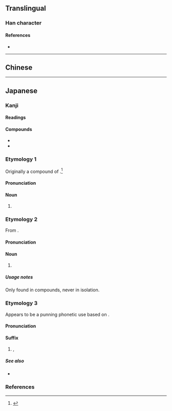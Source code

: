 {{also|廚}}
{{character info/new}}
==Translingual==

===Han character===
{{Han char|rn=27|rad=厂|as=10|sn=12|four=|canj=MMTI|ids=⿸厂⿰豆寸}}

====References====
* {{Han ref|kx=0162.371|dkj=03005|dj=0370.160|hdz=10075.240|uh=53A8|ud=21416}}

----

==Chinese==
{{zh-see|廚|sv}}

----

==Japanese==

===Kanji===
{{ja-kanji|grade=|rs=厂10}}

====Readings====
{{ja-readings
|goon=ず, じゅう
|kanon=ちゅう
|kun=くりや
}}

====Compounds====
{{der-top|Compounds}}
* {{ja-r|厨房|ちゅうぼう}}
* {{ja-r|厨子|ずし}}
{{der-bottom}}

===Etymology 1===
{{ja-kanjitab|yomi=k|くりや}}

Originally a compound of {{compound|lang=ja|sort=くりや|涅|tr1=kuri|t1=black; dark-colored|pos1=cognate with {{m|ja|黒|tr=kuro||black}}; in reference to the darkening of the walls from soot from cooking fires|屋|tr2=ya|t2=house; shed}}.<ref name="KDJ">{{R:Kokugo Dai Jiten}}</ref>

====Pronunciation====
{{ja-pron|yomi=k|くりや|acc=0|acc_ref=DJR}}

====Noun====
{{ja-noun|くりや}}

# {{l|en|kitchen}}

===Etymology 2===
{{ja-kanjitab|yomi=o|ちゅう}}

From {{der|ja|ltc|-}} {{ltc-l|厨}}.

====Pronunciation====
{{ja-pron|yomi=kanon|ちゅう}}

====Noun====
{{ja-noun|ちゅう}}

# {{l|en|kitchen}}

=====Usage notes=====
Only found in compounds, never in isolation.

===Etymology 3===
{{ja-kanjitab|yomi=o|ちゅう}}

Appears to be a punning phonetic use based on {{m|ja|中|tr=chū||in the middle of something; addict of something}}.

====Pronunciation====
{{ja-pron|yomi=kanon|ちゅう}}

====Suffix====
{{ja-pos|suffix|ちゅう}}

# {{lb|ja|internet slang}} {{l|en|freak}}, {{l|en|nerd}}
#: {{ja-usex|ニコ'''厨'''|ニコ-'''ちゅう'''|{{w|Niconico}} addict}}

=====See also=====
* {{ja-r|廃|はい}}

===References===
<references/>